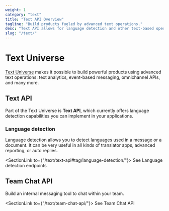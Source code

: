 ```yaml
---
weight: 1
category: "text"
title: "Text API Overview"
tagline: "Build products fueled by advanced text operations."
desc: "Text API allows for language detection and other text-based operations."
slug: "/text/"
---
```


# Text Universe

<a href="https://text.com/universe" target="_blank">Text Universe</a> makes it possible to build powerful products using advanced text operations: text analytics, event-based messaging, omnichannel APIs, and many more.

## Text API

Part of the Text Universe is **Text API**, which currently offers language detection capabilities you can implement in your applications.

### Language detection

Language detection allows you to detect languages used in a message or a document. It can be very useful in all kinds of translator apps, advanced reporting, or auto replies.

<SectionLink to={"/text/text-api#tag/language-detection/"}>
  See Language detection endpoints
</SectionLink>

## Team Chat API

Build an internal messaging tool to chat within your team.

<SectionLink to={"/text/team-chat-api/"}>
  See Team Chat API
</SectionLink>